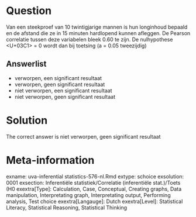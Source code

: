Question
========

Van een steekproef van 10 twintigjarige mannen is hun longinhoud bepaald en de afstand die ze in 15 minuten hardlopend kunnen afleggen. De Pearson correlatie tussen deze variabelen bleek 0.60 te zijn. De nulhypothese <U+03C1> = 0 wordt dan bij toetsing (a = 0.05 tweezijdig) 

Answerlist
----------
* verworpen, een significant resultaat
* verworpen, geen significant resultaat
* niet verworpen, een significant resultaat
* niet verworpen, geen significant resultaat

Solution
========

The correct answer is  niet verworpen, geen significant resultaat 

Meta-information
================
exname: uva-inferential statistics-576-nl.Rmd 
extype: schoice 
exsolution: 0001 
exsection: Inferentiële statistiek/Correlatie (inferentiële stat.)/Toets (H0
exextra[Type]: Calculation, Case, Conceptual, Creating graphs, Data manipulation, Interpretating graph, Interpretating output, Performing analysis, Test choice 
exextra[Langauge]: Dutch 
exextra[Level]: Statistical Literacy, Statistical Reasoning, Statistical Thinking 
